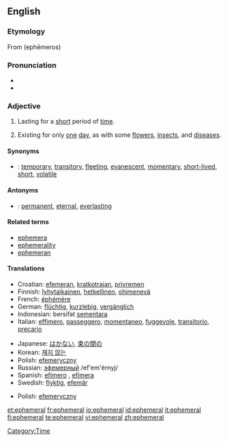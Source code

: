 {{wikipedia}}
{{was wotd|2007|August|24}}
==English==

===Etymology===
From {{AGr.}} '''{{polytonic|[[ἐφήμερος]]}}''' (ephēmeros)

===Pronunciation===
*{{IPA|/ɛˈfɛmərəl/|/əˈfɛmərəl/}}
*{{audio|en-us-ephemeral.ogg|Audio (US)}}

===Adjective===
{{en-adj}}

# Lasting for a [[short]] period of [[time]].
# {{biology}} Existing for only [[one]] [[day]], as with some [[flower]]s, [[insect]]s, and [[disease]]s.

====Synonyms====
*{{italbrac|lasting for a short period of time}}: [[temporary]], [[transitory]], [[fleeting]], [[evanescent]], [[momentary]], [[short-lived]], [[short]], [[volatile]]

====Antonyms====
*{{italbrac|lasting for a long period of time}}: [[permanent]], [[eternal]], [[everlasting]]

====Related terms====
*[[ephemera]]
*[[ephemerality]]
*[[ephemeran]]

====Translations====
{{trans-top|lasting for a short period of time}}
*Croatian: [[efemeran]], [[kratkotrajan]], [[privremen]]
*Finnish: [[lyhytaikainen]], [[hetkellinen]], [[ohimenevä]]
*French: [[éphémère]]
*German: [[flüchtig]], [[kurzlebig]], [[vergänglich]]
*Indonesian: bersifat [[sementara]]
*Italian: [[effimero]], [[passeggero]], [[momentaneo]], [[fuggevole]], [[transitorio]], [[precario]]
{{trans-mid}}
*Japanese: [[はかない]], [[束の間の]]
*Korean: [[재지 않는]]
*Polish: [[efemeryczny]]
*Russian: [[эфемерный]] /ef'em'érnyj/
*Spanish: [[efímero]] {{m}}, [[efímera]] {{f}}
*Swedish: [[flyktig]], [[efemär]]
{{trans-bottom}}

{{trans-top|existing for only one day}}
{{trans-mid}}
*Polish: [[efemeryczny]]
{{trans-bottom}}

[[Category:Time]]

[[et:ephemeral]]
[[fr:ephemeral]]
[[io:ephemeral]]
[[id:ephemeral]]
[[it:ephemeral]]
[[fi:ephemeral]]
[[te:ephemeral]]
[[vi:ephemeral]]
[[zh:ephemeral]]